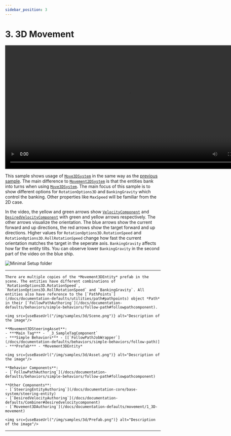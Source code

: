 ```yaml
---
sidebar_position: 3
---
```



# 3. 3D Movement

<video controls width="800">
  <source src="/videos/samples/3d/Video.mp4" type="video/mp4" />
  Your browser does not support the video tag.
</video>

This sample shows usage of [`Move3DSystem`](/docs/documentation-defaults/movement/1_3D-movement) in the same way as the [previous sample](/docs/samples/2_2d-movement). The main difference to [`Movement2DSystem`](/docs/documentation-defaults/movement/0_2D-movement) is that the entities bank into turns when using [`Move3DSystem`](/docs/documentation-defaults/movement/1_3D-movement). The main focus of this sample is to show different options for `RotationOptions3D` and `BankingGravity` which control the banking. Other properties like `MaxSpeed` will be familiar from the 2D case. 

In the video, the yellow and green arrows show [`VelocityComponent`](/docs/documentation-core/base-system/steering-entity) and [`DesiredVelocityComponent`](/docs/documentation-defaults/Combiner#desiredvelocitycomponent) with green and yellow arrows respectively. The other arrows visualize the orientation. The blue arrows show the current forward and up directions, the red arrows show the target forward and up directions. Higher values for `RotationOptions3D.RotationSpeed` and `RotationOptions3D.RollRotationSpeed` change how fast the current orientation matches the target in the seperate axis. `BankingGravity` affects how far the entity tilts. You can observe lower `BankingGravity` in the second part of the video on the blue ship.

![Minimal Setup folder](/img/samples/3d/Folder.png)

-----

<Tabs>
  <TabItem value="first" label="Scene"> 

    There are multiple copies of the *Movement3DEntity* prefab in the scene. The entities have different combinations of `RotationOptions3D.RotationSpeed`, `RotationOptions3D.RollRotationSpeed` and `BankingGravity`. All entities also have reference to the [`PathPoints`](/docs/documentation-defaults/utilities/path#pathpoints) object *Path* in their [`FollowPathAuthoring`](/docs/documentation-defaults/behaviors/simple-behaviors/follow-path#followpathcomponent).

    <img src={useBaseUrl("/img/samples/3d/Scene.png")} alt="Description of the image"/>

  </TabItem>
  
  <TabItem value="second" label="Steering System Asset"> 

    **Movement3DSteeringAsset**:
    - ***Main Tag*** - `_3_SampleTagComponent`
    - ***Simple Behaviors*** - [[`FollowPathJobWrapper`](/docs/documentation-defaults/behaviors/simple-behaviors/follow-path)]
    - ***Prefab*** - *Movement3DEntity*

    <img src={useBaseUrl("/img/samples/3d/Asset.png")} alt="Description of the image"/>

  </TabItem>
  
  <TabItem value="third" label="Prefab"> 
    
    **Behavior Components**:
    - [`FollowPathAuthoring`](/docs/documentation-defaults/behaviors/simple-behaviors/follow-path#followpathcomponent)

    **Other Components**:
    - [`SteeringEntityAuthoring`](/docs/documentation-core/base-system/steering-entity)
    - [`DesiredVelocityAuthoring`](/docs/documentation-defaults/Combiner#desiredvelocitycomponent)
    - [`Movement3DAuthoring`](/docs/documentation-defaults/movement/1_3D-movement)
    
    <img src={useBaseUrl("/img/samples/3d/Prefab.png")} alt="Description of the image"/>

  </TabItem>
</Tabs>

-----
